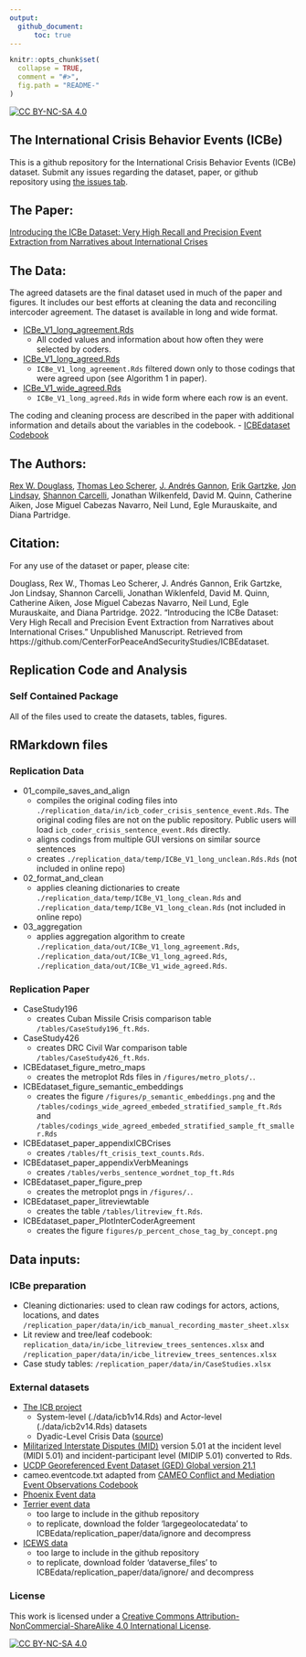 ```yaml
---
output: 
  github_document:
      toc: true
---
```

<!-- README.md is generated from README.Rmd. Please edit that file -->

```r
knitr::opts_chunk$set(
  collapse = TRUE,
  comment = "#>",
  fig.path = "README-"
)
``` 
[![CC BY-NC-SA 4.0][cc-by-nc-sa-shield]][cc-by-nc-sa]

The International Crisis Behavior Events (ICBe)
-----------------------------


This is a github repository for the International Crisis Behavior Events (ICBe) dataset. Submit any issues regarding the dataset, paper, or github repository using [the issues tab](https://github.com/CenterForPeaceAndSecurityStudies/ICBEdataset/issues/new/choose). 

## The Paper:

[Introducing the ICBe Dataset: Very High Recall and Precision Event Extraction from Narratives about International Crises](https://github.com/CenterForPeaceAndSecurityStudies/ICBEdataset/raw/master/replication_paper/IntroducingICBe_DouglassEtAl_2021_BetaDraft_bookdown.pdf)

## The Data:

The agreed datasets are the final dataset used in much of the paper and figures. It includes our best efforts at cleaning the data and reconciling intercoder agreement. The dataset is available in long and wide format.

  - [ICBe_V1_long_agreement.Rds](https://github.com/CenterForPeaceAndSecurityStudies/ICBEdataset/blob/master/replication_data/out/ICBe_V1_wide_agreed.Rds)
      + All coded values and information about how often they were selected by coders.  
  - [ICBe_V1_long_agreed.Rds](https://github.com/CenterForPeaceAndSecurityStudies/ICBEdataset/blob/master/replication_data/out/ICBe_V1_long_agreed.Rds)
      + `ICBe_V1_long_agreement.Rds` filtered down only to those codings that were agreed upon (see Algorithm 1 in paper).
  - [ICBe_V1_wide_agreed.Rds](https://github.com/CenterForPeaceAndSecurityStudies/ICBEdataset/blob/master/replication_data/out/ICBe_V1_wide_agreed.Rds)
      + `ICBe_V1_long_agreed.Rds` in wide form where each row is an event.
  
The coding and cleaning process are described in the paper with additional information and details about the variables in the codebook.
  - [ICBEdataset Codebook](https://docs.google.com/document/d/1aJkweohbfIWtNpJw1CmXbeIiK6czbJ5iPyKwiYP1YlU/edit?usp=sharing)

## The Authors:

[Rex W. Douglass](http://www.rexdouglass.com), [Thomas Leo Scherer](http://tlscherer.com/), [J. Andrés Gannon](https://jandresgannon.com/), [Erik Gartzke](http://erikgartzke.com/), [Jon Lindsay](https://www.jonrlindsay.com/), [Shannon Carcelli](https://www.shannoncarcelli.com/), Jonathan Wilkenfeld, David M. Quinn, Catherine Aiken, Jose Miguel Cabezas Navarro, Neil Lund, Egle Murauskaite, and Diana Partridge.

## Citation:
For any use of the dataset or paper, please cite:

Douglass, Rex W.,  Thomas Leo Scherer, J. Andrés Gannon, Erik Gartzke, Jon Lindsay, Shannon Carcelli, Jonathan Wiklenfeld, David M. Quinn, Catherine Aiken, Jose Miguel Cabezas Navarro, Neil Lund, Egle Murauskaite, and Diana Partridge. 2022. "Introducing the ICBe Dataset: Very High Recall and Precision Event Extraction from Narratives about International Crises." Unpublished Manuscript. Retrieved from https://github.com/CenterForPeaceAndSecurityStudies/ICBEdataset. 


Replication Code and Analysis
-----------------------------

### Self Contained Package

All of the files used to create the datasets, tables, figures. 

## RMarkdown files

### Replication Data

 - 01_compile_saves_and_align
    + compiles the original coding files into `./replication_data/in/icb_coder_crisis_sentence_event.Rds`. The original coding files are not on the public repository. Public users will load `icb_coder_crisis_sentence_event.Rds` directly.
    + aligns codings from multiple GUI versions on similar source sentences
    + creates `./replication_data/temp/ICBe_V1_long_unclean.Rds.Rds` (not included in online repo)
 - 02_format_and_clean
    + applies cleaning dictionaries to create `./replication_data/temp/ICBe_V1_long_clean.Rds` and `./replication_data/temp/ICBe_V1_long_clean.Rds` (not included in online repo)
 - 03_aggregation
    + applies aggregation algorithm to create `./replication_data/out/ICBe_V1_long_agreement.Rds`, `./replication_data/out/ICBe_V1_long_agreed.Rds`, `./replication_data/out/ICBe_V1_wide_agreed.Rds`.


### Replication Paper

  - CaseStudy196
      + creates Cuban Missile Crisis comparison table `/tables/CaseStudy196_ft.Rds`. 
  - CaseStudy426
      + creates DRC Civil War comparison table `/tables/CaseStudy426_ft.Rds`. 
  - ICBEdataset_figure_metro_maps
      + creates the metroplot Rds files in `/figures/metro_plots/.`.
  - ICBEdataset_figure_semantic_embeddings
      + creates the figure `/figures/p_semantic_embeddings.png` and the `/tables/codings_wide_agreed_embeded_stratified_sample_ft.Rds` and `/tables/codings_wide_agreed_embeded_stratified_sample_ft_smaller.Rds`
  - ICBEdataset_paper_appendixICBCrises
      +  creates `/tables/ft_crisis_text_counts.Rds`.
  - ICBEdataset_paper_appendixVerbMeanings
      + creates `/tables/verbs_sentence_wordnet_top_ft.Rds`
  - ICBEdataset_paper_figure_prep
      + creates the metroplot pngs in `/figures/.`.
  - ICBEdataset_paper_litreviewtable
      + creates the table `/tables/litreview_ft.Rds`. 
  - ICBEdataset_paper_PlotInterCoderAgreement
      + creates the figure `figures/p_percent_chose_tag_by_concept.png`


## Data inputs:

### ICBe preparation
  - Cleaning dictionaries: used to clean raw codings for actors, actions, locations, and dates `/replication_paper/data/in/icb_manual_recording_master_sheet.xlsx`
  - Lit review and tree/leaf codebook: `replication_data/in/icbe_litreview_trees_sentences.xlsx` and `/replication_paper/data/in/icbe_litreview_trees_sentences.xlsx`
  - Case study tables: `/replication_paper/data/in/CaseStudies.xlsx`

### External datasets
  - [The ICB project](https://sites.duke.edu/icbdata/) 
    + System-level (./data/icb1v14.Rds) and Actor-level (./data/icb2v14.Rds) datasets
    + Dyadic-Level Crisis Data ([source](https://sites.duke.edu/icbdata/data-collections/))
  - [Militarized Interstate Disputes (MID)](https://correlatesofwar.org/data-sets/MIDs) version 5.01 at the incident level (MIDI 5.01) and incident-participant level (MIDIP 5.01) converted to Rds. 
  - [UCDP Georeferenced Event Dataset (GED) Global version 21.1](https://ucdp.uu.se/downloads/index.html#ged_global)
  - cameo.eventcode.txt adapted from [CAMEO Conflict and Mediation Event Observations Codebook](https://parusanalytics.com/eventdata/cameo.dir/CAMEO.09b6.pdf)
  - [Phoenix Event data](https://databank.illinois.edu/datasets/IDB-2796521)
  - [Terrier event data](https://osf.io/4m2u7/files/) 
    + too large to include in the github repository
    + to replicate, download the folder 'largegeolocatedata' to ICBEdata/replication_paper/data/ignore and decompress
  - [ICEWS data](https://dataverse.harvard.edu/dataset.xhtml?persistentId=doi:10.7910/DVN/28075&version=30.0)
    + too large to include in the github repository
    + to replicate, download folder 'dataverse_files' to ICBEdata/replication_paper/data/ignore/ and decompress


### License

This work is licensed under a
[Creative Commons Attribution-NonCommercial-ShareAlike 4.0 International License][cc-by-nc-sa].

[![CC BY-NC-SA 4.0][cc-by-nc-sa-image]][cc-by-nc-sa]

[cc-by-nc-sa]: http://creativecommons.org/licenses/by-nc-sa/4.0/
[cc-by-nc-sa-image]: https://licensebuttons.net/l/by-nc-sa/4.0/88x31.png
[cc-by-nc-sa-shield]: https://img.shields.io/badge/License-CC%20BY--NC--SA%204.0-lightgrey.svg
